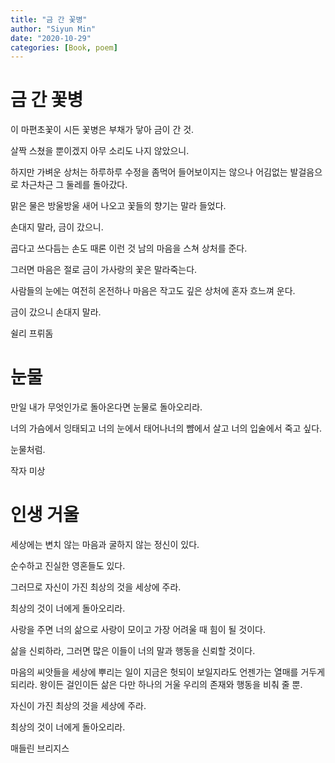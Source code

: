 ```yaml
---
title: "금 간 꽃병"
author: "Siyun Min"
date: "2020-10-29"
categories: [Book, poem]
---
```

# 금 간 꽃병

이 마편초꽃이 시든 꽃병은 부채가 닿아 금이 간 것.

살짝 스쳤을 뿐이겠지 아무 소리도 나지 않았으니.

하지만 가벼운 상처는 하루하루 수정을 좀먹어 들어보이지는 않으나 어김없는 발걸음으로 차근차근 그 둘레를 돌아갔다.

맑은 물은 방울방울 새어 나오고 꽃들의 향기는 말라 들었다.

손대지 말라, 금이 갔으니.

곱다고 쓰다듬는 손도 때론 이런 것 남의 마음을 스쳐 상처를 준다.

그러면 마음은 절로 금이 가사랑의 꽃은 말라죽는다.

사람들의 눈에는 여전히 온전하나 마음은 작고도 깊은 상처에 혼자 흐느껴 운다.

금이 갔으니 손대지 말라.

쉴리 프뤼돔

# 눈물

만일 내가 무엇인가로 돌아온다면 눈물로 돌아오리라.

너의 가슴에서 잉태되고 너의 눈에서 태어나너의 뺨에서 살고 너의 입술에서 죽고 싶다.

눈물처럼.

작자 미상

# 인생 거울

세상에는 변치 않는 마음과 굴하지 않는 정신이 있다.

순수하고 진실한 영혼들도 있다.

그러므로 자신이 가진 최상의 것을 세상에 주라.

최상의 것이 너에게 돌아오리라.

사랑을 주면 너의 삶으로 사랑이 모이고 가장 어려울 때 힘이 될 것이다.

삶을 신뢰하라, 그러면 많은 이들이 너의 말과 행동을 신뢰할 것이다.

마음의 씨앗들을 세상에 뿌리는 일이 지금은 헛되이 보일지라도 언젠가는 열매를 거두게 되리라. 왕이든 걸인이든 삶은 다만 하나의 거울 우리의 존재와 행동을 비춰 줄 뿐.

자신이 가진 최상의 것을 세상에 주라.

최상의 것이 너에게 돌아오리라.

매들린 브리지스